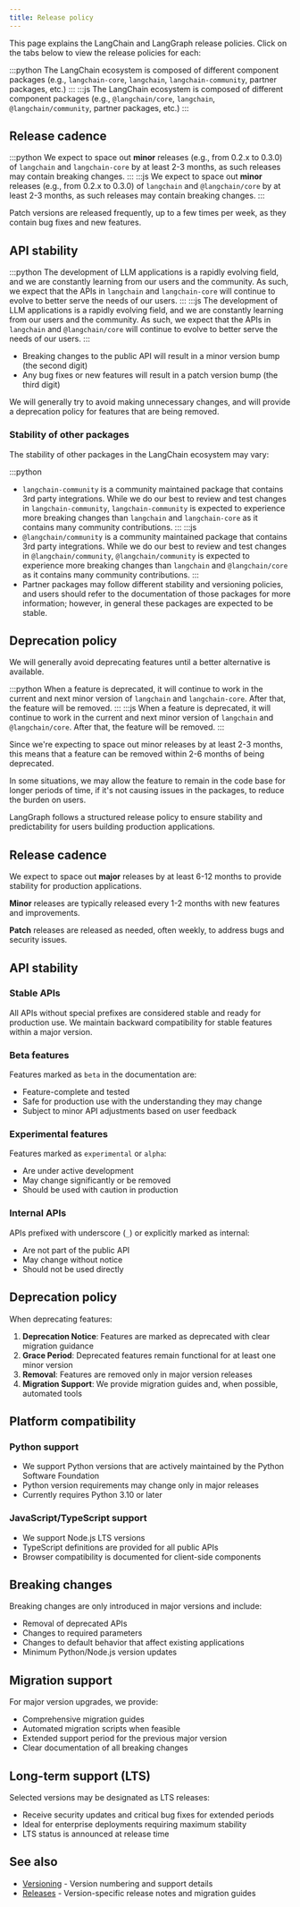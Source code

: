 ```yaml
---
title: Release policy
---
```



<AlphaCallout />

This page explains the LangChain and LangGraph release policies. Click on the tabs below to view the release policies for each:

<Tabs>
<Tab title="LangChain">

:::python
The LangChain ecosystem is composed of different component packages (e.g., `langchain-core`, `langchain`, `langchain-community`, partner packages, etc.)
:::
:::js
The LangChain ecosystem is composed of different component packages (e.g., `@langchain/core`, `langchain`, `@langchain/community`, partner packages, etc.)
:::

## Release cadence

:::python
We expect to space out **minor** releases (e.g., from 0.2.x to 0.3.0) of `langchain` and `langchain-core` by at least 2-3 months, as such releases may contain breaking changes.
:::
:::js
We expect to space out **minor** releases (e.g., from 0.2.x to 0.3.0) of `langchain` and `@langchain/core` by at least 2-3 months, as such releases may contain breaking changes.
:::

Patch versions are released frequently, up to a few times per week, as they contain bug fixes and new features.

## API stability

:::python
The development of LLM applications is a rapidly evolving field, and we are constantly learning from our users and the community. As such, we expect that the APIs in `langchain` and `langchain-core` will continue to evolve to better serve the needs of our users.
:::
:::js
The development of LLM applications is a rapidly evolving field, and we are constantly learning from our users and the community. As such, we expect that the APIs in `langchain` and `@langchain/core` will continue to evolve to better serve the needs of our users.
:::

- Breaking changes to the public API will result in a minor version bump (the second digit)
- Any bug fixes or new features will result in a patch version bump (the third digit)

We will generally try to avoid making unnecessary changes, and will provide a deprecation policy for features that are being removed.

### Stability of other packages

The stability of other packages in the LangChain ecosystem may vary:

:::python
- `langchain-community` is a community maintained package that contains 3rd party integrations. While we do our best to review and test changes in `langchain-community`, `langchain-community` is expected to experience more breaking changes than `langchain` and `langchain-core` as it contains many community contributions.
:::
:::js
- `@langchain/community` is a community maintained package that contains 3rd party integrations. While we do our best to review and test changes in `@langchain/community`, `@langchain/community` is expected to experience more breaking changes than `langchain` and `@langchain/core` as it contains many community contributions.
:::
- Partner packages may follow different stability and versioning policies, and users should refer to the documentation of those packages for more information; however, in general these packages are expected to be stable.

## Deprecation policy

We will generally avoid deprecating features until a better alternative is available.

:::python
When a feature is deprecated, it will continue to work in the current and next minor version of `langchain` and `langchain-core`. After that, the feature will be removed.
:::
:::js
When a feature is deprecated, it will continue to work in the current and next minor version of `langchain` and `@langchain/core`. After that, the feature will be removed.
:::

Since we're expecting to space out minor releases by at least 2-3 months, this means that a feature can be removed within 2-6 months of being deprecated.

In some situations, we may allow the feature to remain in the code base for longer periods of time, if it's not causing issues in the packages, to reduce the burden on users.

</Tab>

<Tab title="LangGraph">
LangGraph follows a structured release policy to ensure stability and predictability for users building production applications.

## Release cadence

We expect to space out **major** releases by at least 6-12 months to provide stability for production applications.

**Minor** releases are typically released every 1-2 months with new features and improvements.

**Patch** releases are released as needed, often weekly, to address bugs and security issues.

## API stability

### Stable APIs

All APIs without special prefixes are considered stable and ready for production use. We maintain backward compatibility for stable features within a major version.

### Beta features

Features marked as `beta` in the documentation are:

- Feature-complete and tested
- Safe for production use with the understanding they may change
- Subject to minor API adjustments based on user feedback

### Experimental features

Features marked as `experimental` or `alpha`:

- Are under active development
- May change significantly or be removed
- Should be used with caution in production

### Internal APIs

APIs prefixed with underscore (`_`) or explicitly marked as internal:

- Are not part of the public API
- May change without notice
- Should not be used directly

## Deprecation policy

When deprecating features:

1. **Deprecation Notice**: Features are marked as deprecated with clear migration guidance
2. **Grace Period**: Deprecated features remain functional for at least one minor version
3. **Removal**: Features are removed only in major version releases
4. **Migration Support**: We provide migration guides and, when possible, automated tools

## Platform compatibility

### Python support

- We support Python versions that are actively maintained by the Python Software Foundation
- Python version requirements may change only in major releases
- Currently requires Python 3.10 or later

### JavaScript/TypeScript support

- We support Node.js LTS versions
- TypeScript definitions are provided for all public APIs
- Browser compatibility is documented for client-side components

## Breaking changes

Breaking changes are only introduced in major versions and include:
- Removal of deprecated APIs
- Changes to required parameters
- Changes to default behavior that affect existing applications
- Minimum Python/Node.js version updates

## Migration support

For major version upgrades, we provide:
- Comprehensive migration guides
- Automated migration scripts when feasible
- Extended support period for the previous major version
- Clear documentation of all breaking changes

## Long-term support (LTS)

Selected versions may be designated as LTS releases:
- Receive security updates and critical bug fixes for extended periods
- Ideal for enterprise deployments requiring maximum stability
- LTS status is announced at release time

</Tab>
</Tabs>

## See also

- [Versioning](/oss/versioning) - Version numbering and support details
- [Releases](/oss/releases) - Version-specific release notes and migration guides